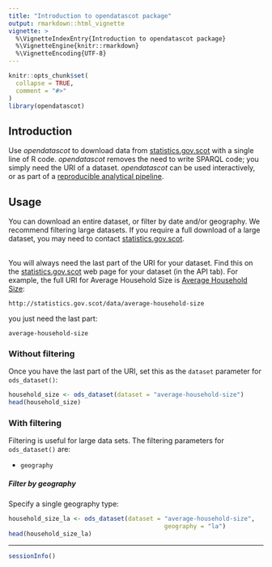 ```yaml
---
title: "Introduction to opendatascot package"
output: rmarkdown::html_vignette
vignette: >
  %\VignetteIndexEntry{Introduction to opendatascot package}
  %\VignetteEngine{knitr::rmarkdown}
  %\VignetteEncoding{UTF-8}
---
```


```r
knitr::opts_chunk$set(
  collapse = TRUE,
  comment = "#>"
)
library(opendatascot)
```


## Introduction

Use _opendatascot_ to download data from [statistics.gov.scot](https://statistics.gov.scot) with a single line of R code. _opendatascot_ removes the need to write SPARQL code; you simply need the URI of a dataset. _opendatascot_ can be used interactively, or as part of a [reproducible analytical pipeline](https://ukgovdatascience.github.io/rap_companion/).


## Usage

You can download an entire dataset, or filter by date and/or geography. We recommend filtering large datasets. If you require a full download of a large dataset, you may need to contact [statistics.gov.scot](https://statistics.gov.scot).  
<br/>

You will always need the last part of the URI for your dataset. Find this on the [statistics.gov.scot](https://statistics.gov.scot) web page for your dataset (in the API tab). For example, the full URI for Average Household Size is [Average Household Size](https://statistics.gov.scot/resource?uri=http%3A%2F%2Fstatistics.gov.scot%2Fdata%2Faverage-household-size):  


`http://statistics.gov.scot/data/average-household-size`

you just need the last part:  

`average-household-size`


### Without filtering

Once you have the last part of the URI, set this as the `dataset` parameter for `ods_dataset()`:  

```r
household_size <- ods_dataset(dataset = "average-household-size")
head(household_size)
```

### With filtering

Filtering is useful for large data sets. The filtering parameters for `ods_dataset()` are:

-   `geography`

##### Filter by geography


Specify a single geography type:

```r
household_size_la <- ods_dataset(dataset = "average-household-size",
                                           geography = "la")
head(household_size_la)
```

-------


```r
sessionInfo()
```
